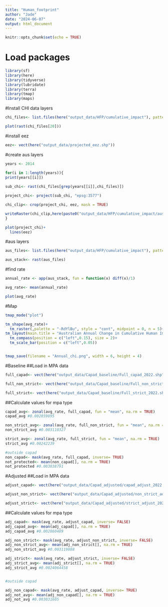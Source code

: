 ```yaml
---
title: "Human_footprint"
author: "Jade"
date: "2024-06-07"
output: html_document
---
```


```r
knitr::opts_chunk$set(echo = TRUE)
```


# Load packages
```r
library(sf)
library(here)
library(tidyverse)
library(lubridate)
library(terra)
library(tmap)
library(maps)
```


#Install CHI data layers 
```r
chi_files<- list.files(here("output_data/HFP/cumulative_impact"), pattern = "direct_chi", full.names = TRUE)

plot(rast(chi_files[20]))
```

#install eez 
```r
eez<- vect(here("output_data/projected_eez.shp"))
```

#create aus layers 
```r

years <- 2014

for(i in 1:length(years)){
print(years[[i]])  
  
sub_chi<- rast(chi_files[grep(years[[i]],chi_files)])

project_chi<- project(sub_chi, "epsg:3577")

chi_clip<- crop(project_chi, eez, mask = TRUE)

writeRaster(chi_clip,here(paste0("output_data/HFP/cumulative_impact/aus_chi_", years[[i]],".tif")), overwrite = TRUE)
}
```


```r
plot(project_chi)+
  lines(eez)
```

#aus layers
```r
aus_files<- list.files(here("output_data/HFP/cumulative_impact"), pattern = "aus_chi", full.names = TRUE)

aus_stack<- rast(aus_files)
```


#find rate
```r
annual_rate <- app(aus_stack, fun = function(x) diff(x)/1)

avg_rate<- mean(annual_rate)

plot(avg_rate)
```


#Map
```r
tmap_mode("plot")

tm_shape(avg_rate)+
  tm_raster(,palette = "-RdYlBu", style = "cont", midpoint = 0, n = 5)+
tm_layout(main.title = "Australian Annual Change in Cumulative Human Impacts" , main.title.size = 1, legend.position = c("left",0.3), legend.title.color = "white", legend.title.size = 0.01, legend.text.size = 0.8)+
  tm_compass(position = c("left",0.15), size = 2)+
  tm_scale_bar(position = c("left",0.05))


tmap_save(filename = "Annual_chi.png", width = 6, height = 4)

```

#Baseline
##Load in MPA data 
```r
full_capad<- vect(here("output_data/Capad_baseline/Full_capad_2022.shp"))

full_non_strict<- vect(here("output_data/Capad_baseline/Full_non_strict_2022.shp"))

full_strict<- vect(here("output_data/Capad_baseline/Full_strict_2022.shp"))

```

##Calculate values for mpa type 
```r
capad_avg<- zonal(avg_rate, full_capad, fun = "mean", na.rm = TRUE)
capad_avg #0.002859895	

non_strict_avg<- zonal(avg_rate, full_non_strict, fun = "mean", na.rm = TRUE)
non_strict_avg #0.003110327

strict_avg<- zonal(avg_rate, full_strict, fun = "mean", na.rm = TRUE)
strict_avg #0.00242239

#outside capad 
non_capad<- mask(avg_rate, full_capad, inverse= TRUE)
not_protected<- mean(non_capad[], na.rm = TRUE)
not_protected #0.003038791	
```


#Adjusted 
##Load in MPA data 
```r
adjust_capad<- vect(here("output_data/Capad_adjusted/capad_adjust_2022.shp"))

adjust_non_strict<- vect(here("output_data/Capad_adjusted/non_strict_adjust_2022.shp"))

adjust_strict<- vect(here("output_data/Capad_adjusted/strict_adjust_2022.shp"))

```

##Calculate values for mpa type 
```r
adj_capad<- mask(avg_rate, adjust_capad, inverse= FALSE)
adj_capad_avg<- mean(adj_capad[], na.rm = TRUE)
adj_capad_avg #0.002860489

adj_non_strict<- mask(avg_rate, adjust_non_strict, inverse= FALSE)
adj_non_strict_avg<- mean(adj_non_strict[], na.rm = TRUE)
adj_non_strict_avg #0.003119888

adj_strict<- mask(avg_rate, adjust_strict, inverse= FALSE)
adj_strict_avg<- mean(adj_strict[], na.rm = TRUE)
adj_strict_avg #0.0024064458


#outside capad 

adj_non_capad<- mask(avg_rate, adjust_capad, inverse= TRUE)
adj_not_avg<- mean(adj_non_capad[], na.rm = TRUE)
adj_not_avg #0.003031605

```

